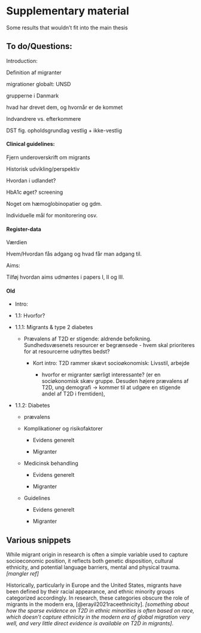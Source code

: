 # Supplementary material {#sec-supmat}

Some results that wouldn't fit into the main thesis

## To do/Questions:

Introduction:

Definition af migranter

migrationer globalt: UNSD

grupperne i Danmark

hvad har drevet dem, og hvornår er de kommet

Indvandrere vs. efterkommere

DST fig. opholdsgrundlag vestlig + ikke-vestlig

#### Clinical guidelines:

Fjern underoverskrift om migrants

Historisk udvikling/perspektiv

Hvordan i udlandet?

HbA1c øget? screening

Noget om hæmoglobinopatier og gdm.

Individuelle mål for monitorering osv.

#### Register-data

Værdien

Hvem/Hvordan fås adgang og hvad får man adgang til.

Aims:

Tilføj hvordan aims udmøntes i papers I, II og III.

#### Old

-   Intro:

-   1.1: Hvorfor?

-   1.1.1: Migrants & type 2 diabetes

    -   Prævalens af T2D er stigende: aldrende befolkning. Sundhedsvæsenets resourcer er begrænsede - hvem skal prioriteres for at resourcerne udnyttes bedst?

        -   Kort intro: T2D rammer skævt socioøkonomisk: Livsstil, arbejde

            -   hvorfor er migranter særligt interessante? (er en sociøkonomisk skæv gruppe. Desuden højere prævalens af T2D, ung demografi -\> kommer til at udgøre en stigende andel af T2D i fremtiden),

-   1.1.2: Diabetes

    -   prævalens

    -   Komplikationer og risikofaktorer

        -   Evidens generelt

        -   Migranter

    -   Medicinsk behandling

        -   Evidens generelt

        -   Migranter

    -   Guidelines

        -   Evidens generelt

        -   Migranter

## Various snippets

While migrant origin in research is often a simple variable used to capture socioeconomic position, it reflects both genetic disposition, cultural ethnicity, and potential language barriers, mental and physical trauma. *\[mangler ref\]*

Historically, particularly in Europe and the United States, migrants have been defined by their racial appearance, and ethnic minority groups categorized accordingly. In research, these categories obscure the role of migrants in the modern era, [@erayil2021raceethnicity]. *\[something about how the sparse evidence on T2D in ethnic minorities is often based on race, which doesn't capture ethnicity in the modern era of global migration very well, and very little direct evidence is available on T2D in migrants\]*.
